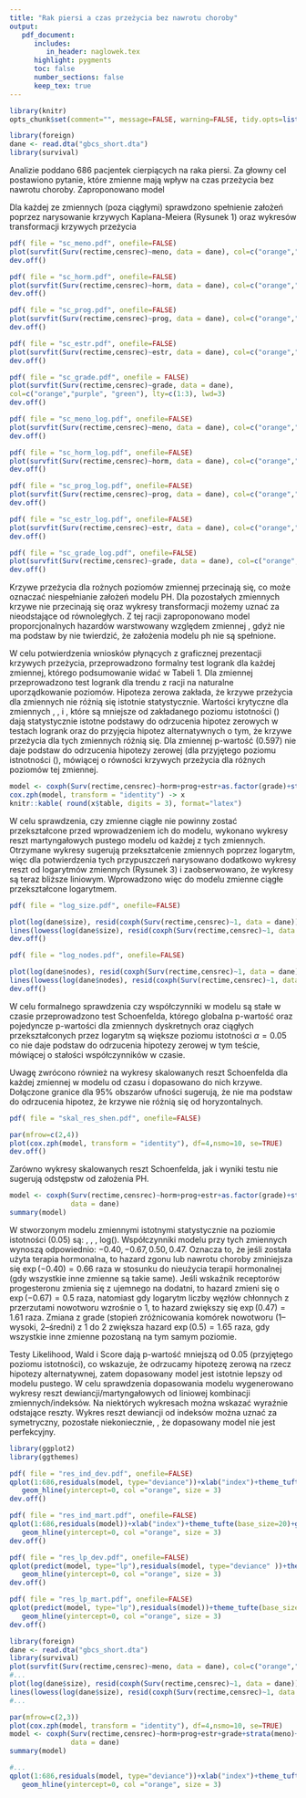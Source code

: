 ```yaml
---
title: "Rak piersi a czas przeżycia bez nawrotu choroby"
output: 
   pdf_document:
      includes:
         in_header: naglowek.tex
      highlight: pygments
      toc: false
      number_sections: false
      keep_tex: true
---
```


```r
library(knitr)
opts_chunk$set(comment="", message=FALSE, warning=FALSE, tidy.opts=list(keep.blank.line=TRUE, width.cutoff=120),options(width=120), cache=TRUE,fig.align='center',fig.height=6, fig.width=10,fig.path='figure/beamer-',fig.show='hold',size='footnotesize', cache=FALSE)
```

\thispagestyle{fancy}
```r
library(foreign)
dane <- read.dta("gbcs_short.dta")
library(survival)
```

Analizie poddano 686 pacjentek cierpiących na raka piersi. Za głowny cel
postawiono pytanie, które zmienne mają wpływ na czas przeżycia
bez nawrotu choroby. Zaproponowano model
\text{proporcjonalnych hazardów (PH).}

\textbf{Sprawdzenie założeń - krzywe przeżycia oraz ich transformacje.}
\newline
Dla każdej ze zmiennych (poza
ciągłymi) sprawdzono spełnienie założeń poprzez narysowanie krzywych Kaplana-Meiera (Rysunek 1) oraz
wykresów transformacji \text{\textsf{log(-log)}} krzywych przeżycia 
\text{(Rysunek 2).}
```r
pdf( file = "sc_meno.pdf", onefile=FALSE)
plot(survfit(Surv(rectime,censrec)~meno, data = dane), col=c("orange","purple"), lty=c(1:2), lwd=3) # model warstwowy
dev.off()

pdf( file = "sc_horm.pdf", onefile=FALSE)
plot(survfit(Surv(rectime,censrec)~horm, data = dane), col=c("orange","purple"), lty=c(1:2), lwd=3)
dev.off()

pdf( file = "sc_prog.pdf", onefile=FALSE)
plot(survfit(Surv(rectime,censrec)~prog, data = dane), col=c("orange","purple"), lty=c(1:2), lwd=3)
dev.off()

pdf( file = "sc_estr.pdf", onefile=FALSE)
plot(survfit(Surv(rectime,censrec)~estr, data = dane), col=c("orange","purple"), lty=c(1:2), lwd=3)
dev.off()

pdf( file = "sc_grade.pdf", onefile = FALSE)
plot(survfit(Surv(rectime,censrec)~grade, data = dane),
col=c("orange","purple", "green"), lty=c(1:3), lwd=3)          
dev.off()
```


```r
pdf( file = "sc_meno_log.pdf", onefile=FALSE)
plot(survfit(Surv(rectime,censrec)~meno, data = dane), col=c("orange","purple"), lty=c(1:2), lwd=3, fun=function(x) log(-log(x)), log="x", firstx=1) 
dev.off()

pdf( file = "sc_horm_log.pdf", onefile=FALSE)
plot(survfit(Surv(rectime,censrec)~horm, data = dane), col=c("orange","purple"), lty=c(1:2), lwd=3, fun=function(x) log(-log(x)), log="x", firstx=1) 
dev.off()

pdf( file = "sc_prog_log.pdf", onefile=FALSE)
plot(survfit(Surv(rectime,censrec)~prog, data = dane), col=c("orange","purple"), lty=c(1:2), lwd=3, fun=function(x) log(-log(x)), log="x", firstx=1) 
dev.off()

pdf( file = "sc_estr_log.pdf", onefile=FALSE)
plot(survfit(Surv(rectime,censrec)~estr, data = dane), col=c("orange","purple"), lty=c(1:2), lwd=3, fun=function(x) log(-log(x)), log="x", firstx=1) 
dev.off()

pdf( file = "sc_grade_log.pdf", onefile=FALSE)
plot(survfit(Surv(rectime,censrec)~grade, data = dane), col=c("orange","purple", "green"), lty=c(1:3), lwd=3, fun=function(x) log(-log(x)), log="x", firstx=1) 
dev.off()


```



\begin{figure}[hbt!]
  \vspace{-10pt}
  \begin{center}
   \subfigure[\textsf{meno}]{
     \includegraphics[width=0.18\textwidth, height=1.15in]{sc_meno.pdf}}
   \subfigure[\textsf{horm}]{
     \includegraphics[width=0.18\textwidth, height=1.15in]{sc_horm.pdf}}
   \subfigure[\textsf{prog}]{
     \includegraphics[width=0.18\textwidth, height=1.15in]{sc_prog.pdf}}
   \subfigure[\textsf{estr}]{
     \includegraphics[width=0.18\textwidth, height=1.15in]{sc_estr.pdf}}
   \subfigure[\textsf{grade}]{
     \includegraphics[width=0.18\textwidth, height=1.15in]{sc_grade.pdf}}
  \end{center}
  \vspace{-20pt}
  \label{fig:sc}
  \caption{Krzywe przeżycia Kaplana-Meiera dla zmiennych dyskretnych.}

\end{figure}

\begin{figure}[hbt!]
  \vspace{-10pt}
  \begin{center}
   \subfigure[\textsf{meno}]{
     \includegraphics[width=0.18\textwidth, height=1.15in]{sc_meno_log.pdf}}
   \subfigure[\textsf{horm}]{
     \includegraphics[width=0.18\textwidth, height=1.15in]{sc_horm_log.pdf}}
   \subfigure[\textsf{prog}]{
     \includegraphics[width=0.18\textwidth, height=1.15in]{sc_prog_log.pdf}}
   \subfigure[\textsf{estr}]{
     \includegraphics[width=0.18\textwidth, height=1.15in]{sc_estr_log.pdf}}
   \subfigure[\textsf{grade}]{
     \includegraphics[width=0.18\textwidth, height=1.15in]{sc_grade_log.pdf}}
  \end{center}
  \vspace{-20pt}
  \label{fig:sc}
  \caption{Transformacje \textsf{log(-log)} krzywych przeżycia Kaplana-Meiera.}

\end{figure}


Krzywe przeżycia dla rożnych poziomów zmiennej \texttt{meno} przecinają
się, co może oznaczać niespełnianie założeń modelu PH. Dla pozostałych
zmiennych krzywe nie przecinają się oraz wykresy transformacji możemy
uznać za nieodstające od równoległych. Z tej racji zaproponowano model
proporcjonalnych hazardów warstwowany względem zmiennej \texttt{meno},
gdyż nie ma podstaw by nie twierdzić, że założenia modelu ph nie są
spełnione.

\begin{wraptable}{r}{6.8cm}
\vspace{-20pt}
\caption{ Wyniki testów logrank. }
\begin{tabular}{lrrrrrr}
\toprule%
```r
cat(c("\\ ", "$\\chi^2$", "St. swobody","p-wartość"), sep="&")
cat(c("\\\\", "\\toprule "))
cat(c("meno","0.3","1","0.597"), sep="&")
cat(c("\\\\ "))
cat(c("horm","8.6","1","0.003"), sep="&")
cat(c("\\\\ "))
cat(c("prog","49.3","1","0.000"), sep="&")
cat(c("\\\\ "))
cat(c("estr","14.3","1","0.000"), sep="&")
cat(c("\\\\ "))
cat(c("grade","44.5","2","0.000"), sep="&")
cat(c("\\\\ ","\\bottomrule"))
```
\end{tabular}
\vspace{-7.5pt}
\end{wraptable}


W celu potwierdzenia wniosków płynących z graficznej prezentacji krzywych
przeżycia, przeprowadzono formalny test logrank dla każdej zmiennej,
którego podsumowanie widać w Tabeli 1. Dla zmiennej \textsf{grade} przeprowadzono
test logrank dla trendu z racji na naturalne uporządkowanie poziomów. Hipoteza zerowa zakłada, że krzywe przeżycia dla zmiennych nie różnią się istotnie statystycznie.
Wartości krytyczne dla zmiennych \textsf{horm}, \textsf{prog},
\textsf{estr} i \textsf{grade}, które są mniejsze od zakładanego
poziomu istotności \(\alpha=0.05\) dają statystycznie istotne podstawy
do odrzucenia hipotez zerowych w testach logrank oraz do przyjęcia
hipotez alternatywnych o tym, że krzywe przeżycia dla tych zmiennych
różnią się. Dla zmiennej \textsf{meno} p-wartość \(0.597\) nie daje
podstaw do odrzucenia hipotezy zerowej (dla przyjętego poziomu istnotności \(\alpha=0.05\), mówiącej o równości krzywych przeżycia dla różnych poziomów tej
zmiennej.

```r
model <- coxph(Surv(rectime,censrec)~horm+prog+estr+as.factor(grade)+strata(meno)+log(size)+log(nodes), data = dane) 
cox.zph(model, transform = "identity") -> x
knitr::kable( round(x$table, digits = 3), format="latex")
```
\newpage
\textbf{Przekształcenia zmiennych ciągłych.} \newline
W celu sprawdzenia, czy zmienne ciągłe nie powinny zostać przekształcone
przed wprowadzeniem ich do modelu, wykonano wykresy reszt
martyngałowych pustego modelu od każdej z tych zmiennych. Otrzymane wykresy sugerują przekształcenie zmiennych poprzez
logarytm, więc dla potwierdzenia tych przypuszczeń narysowano dodatkowo 
wykresy reszt od logarytmów zmiennych (Rysunek 3) i zaobserwowano, że wykresy są teraz
bliższe liniowym. Wprowadzono więc do modelu zmienne ciągłe
przekształcone logarytmem.
```r
pdf( file = "log_size.pdf", onefile=FALSE)

plot(log(dane$size), resid(coxph(Surv(rectime,censrec)~1, data = dane)))
lines(lowess(log(dane$size), resid(coxph(Surv(rectime,censrec)~1, data = dane)), iter = 0, f = 0.6))
dev.off()

pdf( file = "log_nodes.pdf", onefile=FALSE)

plot(log(dane$nodes), resid(coxph(Surv(rectime,censrec)~1, data = dane)))
lines(lowess(log(dane$nodes), resid(coxph(Surv(rectime,censrec)~1, data = dane)), iter = 0, f = 0.6))
dev.off()
```

\begin{figure}[hbt!]
  \vspace{-10pt}
  \begin{center}
   \subfigure[\textsf{nodes}]{
     \includegraphics[width=0.32\textwidth, height=1.3in]{log_nodes.pdf}}
   \subfigure[\textsf{size}]{
     \includegraphics[width=0.32\textwidth, height=1.3in]{log_size.pdf}}
  \end{center}
  \vspace{-20pt}
  \label{fig:sc}
  \caption{Wykresy reszt martyngałowych od logarytmów zmiennych ciągłych.}

\end{figure}



\begin{wraptable}{r}{6.5cm}
\vspace{-12pt}
\caption{ Wyniki testu Schoenfelda. }
\begin{tabular}{lrrr}
\toprule%
  & $\rho$ & $\chi^2$ & p-wartość\\ \toprule 

-horm & -0.009 & 0.024 & 0.876\\  
 		 
-prog & 0.036 & 0.369 & 0.543\\		
 		 
-estr & 0.071 & 1.458 & 0.227\\		
 		 
-as.factor(grade)2 & -0.052 & 0.811 & 0.368\\		
 		 
-as.factor(grade)3 & -0.089 & 2.347 & 0.126\\	
 		 
-log(size) & 0.011 & 0.037 & 0.848\\		
 		 
-log(nodes) & -0.051 & 0.879 & 0.349\\		

-GLOBAL & NA & 11.322 & 0.125\\  \bottomrule
\end{tabular}
\vspace{-7.5pt}
\end{wraptable}

\textbf{Sprawdzenie założeń - formalny test Schoenfelda.} \newline
W celu formalnego sprawdzenia czy współczynniki w modelu są stałe w
czasie przeprowadzono test Schoenfelda, którego globalna p-wartość oraz
pojedyncze p-wartości dla zmiennych dyskretnych oraz ciągłych
przekształconych przez logarytm są większe \text{od zakładanego} poziomu istotności $\alpha=0.05$ co nie daje podstaw do odrzucenia hipotezy
zerowej w tym teście, mówiącej o stałości współczynników w czasie.

Uwagę zwrócono również na wykresy skalowanych reszt Schoenfelda dla
każdej zmiennej w modelu od czasu i dopasowano do nich krzywe. Dołączone granice dla 95\% obszarów ufności sugerują, że nie ma podstaw do odrzucenia hipotez, że krzywe nie różnią się od horyzontalnych.
```r
pdf( file = "skal_res_shen.pdf", onefile=FALSE)

par(mfrow=c(2,4))
plot(cox.zph(model, transform = "identity"), df=4,nsmo=10, se=TRUE)
dev.off()
```
\begin{figure}[hbt!]
\vspace{-10pt}
  \begin{center}
      \includegraphics[width=0.85\textwidth, height=3in]{skal_res_shen.pdf}
      \caption{Wykresy skalowanych reszt Schoenfelda.}
   \end{center}
\end{figure}

Zarówno wykresy skalowanych reszt Schoenfelda, jak i wyniki testu nie sugerują odstępstw od założenia PH.



\textbf{Dopasowanie modelu proporcjonalnych hazardów.} \newline

```r
model <- coxph(Surv(rectime,censrec)~horm+prog+estr+as.factor(grade)+strata(meno)+log(size)+log(nodes), 
               data = dane) 
summary(model)
```

W stworzonym modelu zmiennymi istotnymi statystycznie na poziomie
istotności \(0.05\) są:  \texttt{horm}, \texttt{prog}, \texttt{as.factor(grade)2}, log(\texttt{nodes}). Współczynniki modelu przy tych zmiennych wynoszą odpowiednio: $-0.40, -0.67, 0.50, 0.47$. Oznacza to, że jeśli została użyta terapia hormonalna, to hazard zgonu lub nawrotu choroby zminiejsza się $\exp(-0.40)=0.66$ raza w stosunku do nieużycia terapii hormonalnej (gdy wszystkie inne zmienne są takie same). Jeśli wskaźnik receptorów progesteronu zmienia się z ujemnego na dodatni, to hazard zmieni się o $\exp(-0.67)=0.5$ raza, natomiast gdy logarytm liczby węzłów chłonnych z przerzutami nowotworu wzrośnie o 1, to hazard zwiększy się $\exp(0.47)=1.61$ raza. Zmiana z grade (stopień zróżnicowania komórek nowotworu (1–wysoki, 2–średni) z 1 do 2 zwiększa hazard $\exp(0.5)=1.65$ raza, gdy wszystkie inne zmienne pozostaną na tym samym poziomie.

Testy Likelihood, Wald i Score dają p-wartość mniejszą od 0.05 (przyjętego poziomu istotności), co wskazuje, że odrzucamy hipotezę zerową na rzecz hipotezy alternatywnej, zatem dopasowany model jest istotnie lepszy od modelu pustego.
\newpage
\textbf{Sprawdzenie dopasowania modelu proporcjonalnych hazardów.} \newline
W celu sprawdzenia dopasowania modelu wygenerowano wykresy reszt dewiancji/martyngałowych od liniowej kombinacji zmiennych/indeksów. Na niektórych wykresach można wskazać wyraźnie odstające reszty. Wykres reszt dewiancji od indeksów można uznać za symetryczny, pozostałe niekoniecznie, \text{co sugeruje}, że dopasowany model nie jest perfekcyjny.


```r
library(ggplot2)
library(ggthemes)

pdf( file = "res_ind_dev.pdf", onefile=FALSE)
qplot(1:686,residuals(model, type="deviance"))+xlab("index")+theme_tufte(base_size=20)+geom_hline()+
   geom_hline(yintercept=0, col ="orange", size = 3)
dev.off()

pdf( file = "res_ind_mart.pdf", onefile=FALSE)
qplot(1:686,residuals(model))+xlab("index")+theme_tufte(base_size=20)+geom_hline()+
   geom_hline(yintercept=0, col ="orange", size = 3)
dev.off()

pdf( file = "res_lp_dev.pdf", onefile=FALSE)
qplot(predict(model, type="lp"),residuals(model, type="deviance" ))+theme_tufte(base_size=20)+geom_hline()+
   geom_hline(yintercept=0, col ="orange", size = 3)
dev.off()

pdf( file = "res_lp_mart.pdf", onefile=FALSE)
qplot(predict(model, type="lp"),residuals(model))+theme_tufte(base_size=20)+geom_hline()+
   geom_hline(yintercept=0, col ="orange", size = 3)
dev.off()


```


\begin{figure}[hbt!]
  \vspace{-10pt}
  \begin{center}
   \subfigure[Reszty dewiancji a indeks.]{
     \includegraphics[width=0.48\textwidth, height=2in]{res_ind_dev.pdf}}
   \subfigure[Reszty martyngałowe a indeks.]{
     \includegraphics[width=0.48\textwidth, height=2in]{res_ind_mart.pdf}}
   \subfigure[Reszty dewiancji a liniowe kombinacje.]{
     \includegraphics[width=0.48\textwidth, height=2in]{res_lp_dev.pdf}}
   \subfigure[Reszty martyngałowe a liniowe kombinacje.]{
     \includegraphics[width=0.48\textwidth, height=2in]{res_lp_mart.pdf}}
  \end{center}
  \vspace{-20pt}
  \label{fig:sc}
  \caption{Wykresy reszt martyngałowych i dewiancji.}

\end{figure}


\newpage
\textbf{Kody.} \newline
```r
library(foreign)
dane <- read.dta("gbcs_short.dta")
library(survival)
plot(survfit(Surv(rectime,censrec)~meno, data = dane), col=c("orange","purple"), lty=c(1:2), lwd=3)
#...
plot(log(dane$size), resid(coxph(Surv(rectime,censrec)~1, data = dane)))
lines(lowess(log(dane$size), resid(coxph(Surv(rectime,censrec)~1, data = dane)), iter = 0, f = 0.6))
#...

par(mfrow=c(2,3))
plot(cox.zph(model, transform = "identity"), df=4,nsmo=10, se=TRUE)
model <- coxph(Surv(rectime,censrec)~horm+prog+estr+grade+strata(meno)+log(size)+log(nodes), 
               data = dane) 
summary(model)

#...
qplot(1:686,residuals(model, type="deviance"))+xlab("index")+theme_tufte(base_size=20)+geom_hline()+
   geom_hline(yintercept=0, col ="orange", size = 3)
```


